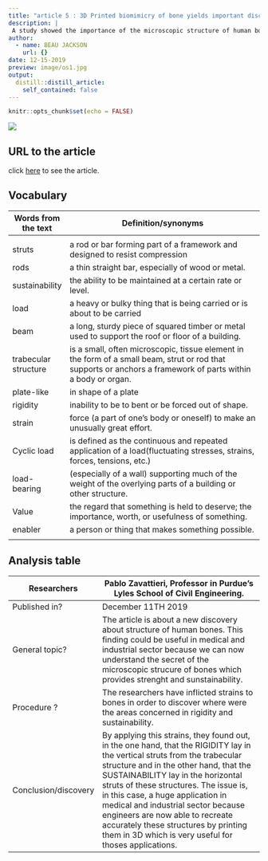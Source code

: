 ```yaml
---
title: "article 5 : 3D Printed biomimicry of bone yields important discovery for lightweight and durable engineering"
description: |
 A study showed the importance of the microscopic structure of human bones in sustainability of thoses bones
author:
  - name: BEAU JACKSON 
    url: {}
date: 12-15-2019
preview: image/os1.jpg
output:
  distill::distill_article:
    self_contained: false
---
```


```r
knitr::opts_chunk$set(echo = FALSE)
```

![](https://3dprintingindustry.com/wp-content/uploads/2019/12/Untitled-1024x576.png)

## URL to the article

click [here](https://3dprintingindustry.com/news/3d-printed-biomimicry-of-bone-yields-important-discovery-for-lightweight-and-durable-engineering-166245/) to see the article.

## Vocabulary 

| Words from the text  | Definition/synonyms                                                                                                                                           |
|----------------------|---------------------------------------------------------------------------------------------------------------------------------------------------------------|
|                      |                                                                                                                                                               |
| struts               | a rod or bar forming part of a framework and designed to resist compression                                                                                   |
| rods                 | a thin straight bar, especially of wood or metal.                                                                                                             |
| sustainability       | the ability to be maintained at a certain rate or level.                                                                                                      |
| load                 | a heavy or bulky thing that is being carried or is about to be carried                                                                                        |
| beam                 | a long, sturdy piece of squared timber or metal used to support the roof or floor of a building.                                                              |
| trabecular structure | is a small, often microscopic, tissue element in the form of a small beam, strut or rod that supports or anchors a framework of parts within a body or organ. |
| plate-like           | in shape of a plate                                                                                                                                           |
| rigidity             | inability to be to bent or be forced out of shape.                                                                                                            |
| strain               | force (a part of one's body or oneself) to make an unusually great effort.                                                                                    |
| Cyclic load          | is defined as the continuous and repeated application of a  load(fluctuating stresses, strains, forces, tensions, etc.)                                       |
| load-bearing         | (especially of a wall) supporting much of the weight of the overlying parts of a building or other structure.                                                 |
| Value                | the regard that something is held to deserve; the importance, worth, or usefulness of something.                                                              |
| enabler              | a person or thing that makes something possible.                                                                                                              |
|                      |                                                                                                                                                               |


## Analysis table


| Researchers          | Pablo Zavattieri, Professor in Purdue’s Lyles School of Civil Engineering.                                                                                                                                                                                                                                                                                                                                                                                          |
|----------------------|---------------------------------------------------------------------------------------------------------------------------------------------------------------------------------------------------------------------------------------------------------------------------------------------------------------------------------------------------------------------------------------------------------------------------------------------------------------------|
| Published in?        | December 11TH 2019                                                                                                                                                                                                                                                                                                                                                                                                                                                  |
| General topic?       | The article is about a new discovery about structure of human bones. This finding could be useful in medical and industrial sector because we can now understand the secret of the microscopic strucure of bones which provides strenght and sunstainability.                                                                                                                                                                                                       |
| Procedure ?          | The researchers have inflicted strains to bones in order to discover where were the areas concerned in rigidity and sustainability.                                                                                                                                                                                                                                                                                                                                 |
| Conclusion/discovery | By applying this strains, they found out, in the one hand, that the RIGIDITY lay in the vertical struts from the trabecular structure and in the other hand, that the SUSTAINABILITY lay in the horizontal struts of these structures.  The issue is, in this case, a huge application in medical and industrial sector because engineers are now able to recreate accurately these structures by printing them in 3D which is very useful for thoses applications. |











